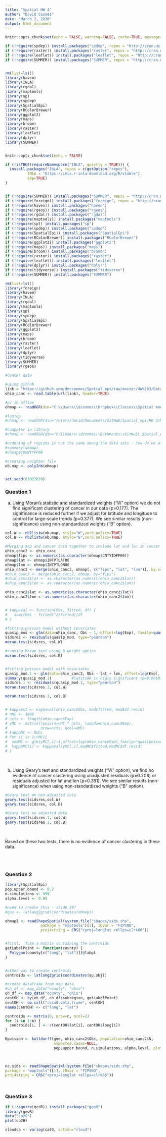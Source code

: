 ```yaml
---
title: "Spatial HW 4"
author: "David Coomes"
date: "March 2, 2020"
output: html_document
---
```


```r
knitr::opts_chunk$set(echo = FALSE, warning=FALSE, cache=TRUE, message=FALSE)
```



```r

if (!require(spdep)) install.packages("spdep", repos = "http://cran.us.r-project.org")
if (!require(raster)) install.packages("raster", repos = "http://cran.us.r-project.org")
if (!require(leaflet)) install.packages("leaflet", repos = "http://cran.us.r-project.org")
if (!require(SUMMER)) install.packages("SUMMER", repos = "http://cran.us.r-project.org")



```


```r

rm(list=ls())
library(haven)
library(INLA)
library(rgdal)
library(maptools)
library(sp)
library(spdep)
library(SpatialEpi)
library(RColorBrewer)
library(ggplot2)
library(maps)
library(broom)
library(raster)
library(leaflet)
library(dplyr)
library(SUMMER)


knitr::opts_chunk$set(echo = FALSE)

```

```r

if (!isTRUE(requireNamespace("INLA", quietly = TRUE))) {
  install.packages("INLA", repos = c(getOption("repos"), 
          INLA = "https://inla.r-inla-download.org/R/stable"),
          dep=TRUE)
}


if (!require(SUMMER)) install.packages("SUMMER", repos = "http://cran.us.r-project.org")
if (!require(foreign)) install.packages("foreign", repos = "http://cran.us.r-project.org")
if (!require(haven)) install.packages("haven")
if (!require(rgeos)) install.packages("rgeos")
if (!require(rgdal)) install.packages("rgdal")
if (!require(maptools)) install.packages("maptools")
if (!require(sp)) install.packages("sp")
if (!require(spdep)) install.packages("spdep")
if (!require(SpatialEpi)) install.packages("SpatialEpi")
if (!require(RColorBrewer)) install.packages("RColorBrewer")
if (!require(ggplot2)) install.packages("ggplot2")
if (!require(maps)) install.packages("maps")
if (!require(broom)) install.packages("broom")
if (!require(raster)) install.packages("raster")
if (!require(leaflet)) install.packages("leaflet")
if (!require(dplyr)) install.packages("dplyr")
if (!require(tidyverse)) install.packages("tidyverse")
if (!require(SUMMER)) install.packages("SUMMER")


```


```r

rm(list=ls())
library(foreign)
library(haven)
library(INLA)
library(rgdal)
library(maptools)
library(sp)
library(spdep)
library(SpatialEpi)
library(RColorBrewer)
library(ggplot2)
library(maps)
library(broom)
library(raster)
library(leaflet)
library(dplyr)
library(tidyverse)
library(SUMMER)
library(rgeos)

```


```r

#Cancer data

#using github
link = "https://github.com/dmccoomes/Spatial_epi/raw/master/HW%203/Data/ohio_2019_version.txt"
ohio_canc <- read.table(url(link), header=TRUE)

#pc in office
ohmap <- readOGR(dsn="C:\\Users\\dcoomes\\Dropbox\\Classes\\Spatial modeling\\HW 3\\Data\\Map data", layer="ohio_map")

#laptop
#ohmap <- readOGR(dsn="/Users/david/Documents/GitHub/Spatial_epi/HW 3/Map data", layer="ohio_map")

#computer in library
#ohmap <- readOGR(dsn="C:\\Users\\dcoomes\\Documents\\GitHub\\Spatial_epi\\HW 3\\Map data", layer="ohio_map")

#ordering of regions is not the same among the data sets - how do we align these two?
#summary(ohmap)
#ohmap$COUNTYFP00

#creating neighbor file
nb.map <- poly2nb(ohmap)



```


```r

set.seed(03022020)

```


### Question 1

(a) Using Moran's statistic and standardized weights ("W" option) we do not find significant clustering of cancer in our data (p=0.177). The significance is reduced further if we adjust for latitude and longitude to control for large-scale trends (p=0.377). We see similar results (non-significance) using non-standardized weights ("B" option). 

```r


col.W <- nb2listw(nb.map, style="W",zero.policy=TRUE)
col.B <- nb2listw(nb.map, style="B",zero.policy=TRUE)

#Merging map and cancer data together to include lat and lon in cancer data
ohio_canc2 <- ohio_canc
ohmap$fips <- as.numeric(as.character(ohmap$CNTYIDFP00))
ohmap$lat <- ohmap$INTPTLAT00
ohmap$lon <- ohmap$INTPTLON00
ohio_canc2 <- merge(ohio_canc2, ohmap[, c("fips", "lat", "lon")], by.x="fips", by.y="fips")
#ohio_canc2 <- merge(ohio_canc2, ohmap, by="fips")
#ohio_canc2$lat <- as.character(as.numeric(ohio_canc2$lat))
#ohio_canc2$lon <- as.character(as.numeric(ohio_canc2$lon))

ohio_canc2$lat <- as.numeric(as.character(ohio_canc2$lat))
ohio_canc2$lon <- as.numeric(as.character(ohio_canc2$lon))


# kappaval <- function(Obs, fitted, df) {
#   sum((Obs - fitted)^2/fitted)/df
# }

#fitting poisson model without covariates
quasip_mod <- glm(data=ohio_canc, Obs ~ 1, offset=log(Exp), family=quasipoisson())
sidsres <- residuals(quasip_mod, type="pearson")
moran.test(sidsres, col.W)

#running Moran test using B weight option
moran.test(sidsres, col.B)


#fitting poisson model with covariates
quasip_mod.1 <- glm(data=ohio_canc2, Obs ~ lat + lon, offset=log(Exp), family=quasipoisson())
summary(quasip_mod.1)         #latitude is higly significant (p=0.0018), lon is not (p=0.132)
sidsres.1 <- residuals(quasip_mod.1, type="pearson")
moran.test(sidsres.1, col.W)

moran.test(sidsres.1, col.B)


# kappaest <- kappaval(ohio_canc$Obs, mod$fitted, mod$df.resid)
# nMC <- 1000
# ncts <- length(ohio_canc$Exp)
# yMC <- matrix(rpois(n=nMC * ncts, lambda=ohio_canc$Exp),
#               nrow=ncts, ncol=nMC)
# kappaMC <- NULL
# for (i in 1:nMC){
#  modMC <- glm(yMC[,i]~1,offset=log(ohio_canc$Exp),family="quasipoisson")
#  kappaMC[i] <- kappaval(yMC[,i],modMC$fitted,modMC$df.resid)
# }

```

<br>

(b) Using Geary's test and standardized weights ("W" option), we find no evidence of cancer clustering using unadjusted residuals (p=0.208) or residuals adjusted for lat and lon (p=0.381). We see similar results (non-significance) when using non-standardized weights ("B" option).  

```r

#Geary test on non-adjusted data 
geary.test(sidsres,col.W)
geary.test(sidsres, col.B)

#Geary test on adjusted data
geary.test(sidsres.1, col.W)
geary.test(sidsres.1, col.B)


```


<br>

Based on these two tests, there is no evidence of cancer clustering in these data.

<br>
<br>

### Question 2

```r

library(SpatialEpi)
pop.upper.bound <- 0.2
n.simulations <- 999
alpha.level <- 0.05

#need to create this - slide 39?
#geo <- latlong2grid(coordinates(ohmap))

ohmap2 <- readShapeSpatial(system.file("shapes/sids.shp", 
                package = "maptools")[1], IDvar = "FIPSNO",
                proj4string = CRS("+proj=longlat +ellps=clrk66"))


#first,  form a matrix containing the centroids
getLabelPoint <- function(county) {
  Polygon(county[c("long", "lat")])@labpt
}


#other way to create centroids
centroids <- latlong2grid(coordinates(sp.obj))

#create dataframe from map data
#oh_df <- map_data("county", "ohio")
oh_df <- map_data("county", "ohio")
centOH <- by(oh_df, oh_df$subregion, getLabelPoint)
centOH <- do.call("rbind.data.frame", centOH)
names(centOH) <- c("long", "lat")

centroids <- matrix(0, nrow=n, ncol=2)
for (i in 1:n) {
  centroids[i, ] <- c(centOH$lat[i], centOH$long[i])
}

Kpoisson <- kulldorff(geo, ohio_canc2$Obs, population=ohio_canc2$N,
                      expected.cases=NULL,
                      pop.upper.bound, n.simulations, alpha.level, plot=T)

            

nc.sids <- readShapeSpatial(system.file("shapes/sids.shp",
package = "maptools")[1], IDvar = "FIPSNO",
proj4string = CRS("+proj=longlat +ellps=clrk66"))




```





### Question 3

```r

if (!require(geoR)) install.packages("geoR")
library(geoR)
data("ca20")
plot(ca20)

```


```r

cloudca <- variog(ca20, option="cloud")

```



